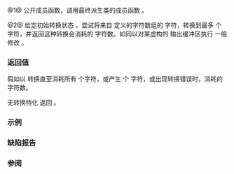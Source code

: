 {{cpp/locale/codecvt/title|length, do_length}}
{{cpp/locale/codecvt/navbar}}
{{dcl begin}}
{{dcl header|locale}}
{{dcl|num=1|1=
public:
int length( StateT&amp; state, const ExternT* from, const ExternT* from_end,
            std::size_t max ) const;
}}
{{dcl|num=2|1=
protected:
virtual int do_length( StateT&amp; state, const ExternT* from, const ExternT* from_end,
                       std::size_t max ) const;
}}
{{dcl end}}

@1@ 公开成员函数，调用最终派生类的成员函数 {{tt|do_length}}。

@2@ 给定初始转换状态 {{c|state}}，尝试将来自 {{range|from|from_end}} 定义的字符数组的 {{tt|ExternT}} 字符，转换到最多 {{c|max}} 个 {{tt|InternT}} 字符，并返回这种转换会消耗的 {{tt|ExternT}} 字符数。如同以对某虚构的 {{tt|[to, to + max)}} 输出缓冲区执行 {{c|do_in(state, from, from_end, from, to, to + max, to)}} 一般修改 {{c|state}}。

===返回值===
假如以 {{lc|do_in()}} 转换直至消耗所有 {{c|from_end - from}} 个字符，或产生 {{c|max}} 个 {{tt|InternT}} 字符，或出现转换错误时，消耗的 {{tt|ExternT}} 字符数。

无转换特化 {{c|std::codecvt&lt;char, char, std::mbstate_t&gt;}} 返回 {{c|std::min(max, from_end - from)}}。

===示例===
{{example
|code=
#include &lt;iostream&gt;
#include &lt;locale&gt;
#include &lt;string&gt;

int main()
{
    using facet_type = std::codecvt&lt;wchar_t, char, std::mbstate_t&gt;;
    
    // 窄多字节编码
    std::string s = "z\u00df\u6c34\U0001d10b"; // 或 u8"zß水𝄋"
              // 或 "\x7a\xc3\x9f\xe6\xb0\xb4\xf0\x9d\x84\x8b";
    
    std::locale loc("en_US.UTF-8");
    facet_type const&amp; codecvt_facet = std::use_facet&lt;facet_type&gt;(loc);
    std::mbstate_t mb = std::mbstate_t();
    std::cout &lt;&lt; s.size() &lt;&lt; " 个字节中只有开头的 "
              &lt;&lt; codecvt_facet.length(mb, &amp;s[0], &amp;s[s.size()], 2)
              &lt;&lt; " 个字节会被消耗，以产生开头的 2 个字符\n";
}
|output=
10 个字节中只有开头的 3 个字节会被消耗，以产生开头的 2 个字符
}}

===缺陷报告===
{{dr list begin}}
{{dr list item|wg=lwg|dr=75|std=C++98|before=未指明对 {{tt|state}} 的影响|after=已指明}}
{{dr list item|wg=lwg|dr=305|std=C++98|before={{tt|std::codecvt&lt;char, char, std::mbstate_t&gt;::do_length}}&lt;br&gt;要求返回 {{c|std::min(max, from_end - from)}}|after=不再要求}}
{{dr list end}}

===参阅===
{{dsc begin}}
{{dsc inc|cpp/locale/codecvt/dsc do_in}}
{{dsc end}}

{{langlinks|de|en|es|fr|it|ja|pt|ru}}